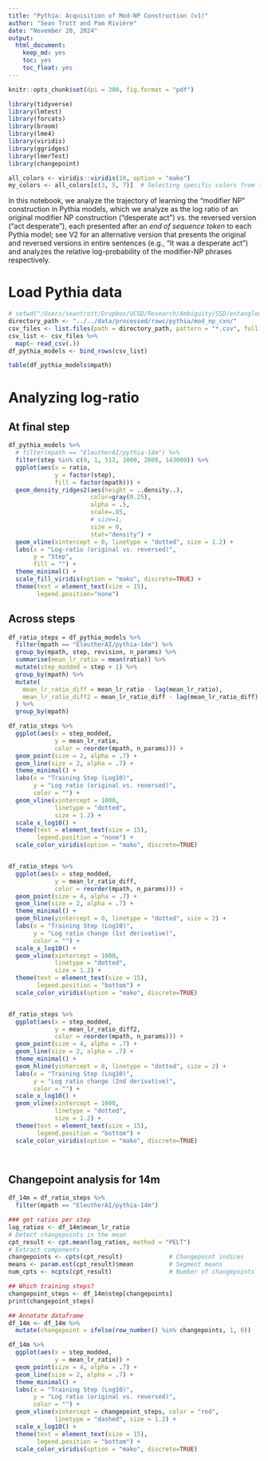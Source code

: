 ```yaml
---
title: "Pythia: Acquisition of Mod-NP Construction (v1)"
author: "Sean Trott and Pam Rivière"
date: "November 20, 2024"
output:
  html_document:
    keep_md: yes
    toc: yes
    toc_float: yes
---
```


```r
knitr::opts_chunk$set(dpi = 300, fig.format = "pdf")
```


```r
library(tidyverse)
library(lmtest)
library(forcats)
library(broom)
library(lme4)
library(viridis)
library(ggridges)
library(lmerTest)
library(changepoint)

all_colors <- viridis::viridis(10, option = "mako")
my_colors <- all_colors[c(3, 5, 7)]  # Selecting specific colors from the palette
```


In this notebook, we analyze the trajectory of learning the "modifier NP" construction in Pythia models, which we analyze as the log ratio of an original modifier NP construction ("desperate act") vs. the reversed version ("act desperate"), each presented after an *end of sequence token* to each Pythia model; see V2 for an alternative version that presents the original and reversed versions in entire sentences (e.g., "It was a desperate act") and analyzes the relative log-probability of the modifier-NP phrases respectively.

# Load Pythia data


```r
# setwd("/Users/seantrott/Dropbox/UCSD/Research/Ambiguity/SSD/entangled_meanings/src/analysis/")
directory_path <- "../../data/processed/rawc/pythia/mod_np_cxn/"
csv_files <- list.files(path = directory_path, pattern = "*.csv", full.names = TRUE)
csv_list <- csv_files %>%
  map(~ read_csv(.))
df_pythia_models <- bind_rows(csv_list)

table(df_pythia_models$mpath)

```


# Analyzing log-ratio

## At final step

```r
df_pythia_models %>%
  # filter(mpath == "EleutherAI/pythia-14m") %>%
  filter(step %in% c(0, 1, 512, 1000, 2000, 143000)) %>%
  ggplot(aes(x = ratio,
             y = factor(step),
             fill = factor(mpath))) +
  geom_density_ridges2(aes(height = ..density..), 
                       color=gray(0.25), 
                       alpha = .5, 
                       scale=.85, 
                       # size=1, 
                       size = 0,
                       stat="density") +
  geom_vline(xintercept = 0, linetype = "dotted", size = 1.2) +
  labs(x = "Log-ratio (original vs. reversed)",
       y = "Step",
       fill = "") +
  theme_minimal() +
  scale_fill_viridis(option = "mako", discrete=TRUE) +
  theme(text = element_text(size = 15),
        legend.position="none")
```


## Across steps

```r
df_ratio_steps = df_pythia_models %>% 
  filter(mpath == "EleutherAI/pythia-14m") %>%
  group_by(mpath, step, revision, n_params) %>%
  summarise(mean_lr_ratio = mean(ratio)) %>%
  mutate(step_modded = step + 1) %>%
  group_by(mpath) %>%
  mutate(
    mean_lr_ratio_diff = mean_lr_ratio - lag(mean_lr_ratio),
    mean_lr_ratio_diff2 = mean_lr_ratio_diff - lag(mean_lr_ratio_diff)
  ) %>%
  group_by(mpath) 

df_ratio_steps %>%
  ggplot(aes(x = step_modded,
             y = mean_lr_ratio,
             color = reorder(mpath, n_params))) +
  geom_point(size = 2, alpha = .7) +
  geom_line(size = 2, alpha = .7) +
  theme_minimal() +
  labs(x = "Training Step (Log10)",
       y = "Log ratio (original vs. reversed)",
       color = "") +
  geom_vline(xintercept = 1000, 
             linetype = "dotted", 
             size = 1.2) +
  scale_x_log10() +
  theme(text = element_text(size = 15),
        legend.position = "none") +
  scale_color_viridis(option = "mako", discrete=TRUE)


df_ratio_steps %>%
  ggplot(aes(x = step_modded,
             y = mean_lr_ratio_diff,
             color = reorder(mpath, n_params))) +
  geom_point(size = 4, alpha = .7) +
  geom_line(size = 2, alpha = .7) +
  theme_minimal() +
  geom_hline(yintercept = 0, linetype = "dotted", size = 2) +
  labs(x = "Training Step (Log10)",
       y = "Log ratio change (1st derivative)",
       color = "") +
  scale_x_log10() +
  geom_vline(xintercept = 1000, 
             linetype = "dotted", 
             size = 1.2) +
  theme(text = element_text(size = 15),
        legend.position = "bottom") +
  scale_color_viridis(option = "mako", discrete=TRUE)


df_ratio_steps %>%
  ggplot(aes(x = step_modded,
             y = mean_lr_ratio_diff2,
             color = reorder(mpath, n_params))) +
  geom_point(size = 4, alpha = .7) +
  geom_line(size = 2, alpha = .7) +
  theme_minimal() +
  geom_hline(yintercept = 0, linetype = "dotted", size = 2) +
  labs(x = "Training Step (Log10)",
       y = "Log ratio change (2nd derivative)",
       color = "") +
  scale_x_log10() +
  geom_vline(xintercept = 1000, 
             linetype = "dotted", 
             size = 1.2) +
  theme(text = element_text(size = 15),
        legend.position = "bottom") +
  scale_color_viridis(option = "mako", discrete=TRUE)




```


## Changepoint analysis for 14m

```r
df_14m = df_ratio_steps %>%
  filter(mpath == "EleutherAI/pythia-14m")

### get ratios per step
log_ratios <- df_14m$mean_lr_ratio
# Detect changepoints in the mean
cpt_result <- cpt.mean(log_ratios, method = "PELT")
# Extract components
changepoints <- cpts(cpt_result)             # Changepoint indices
means <- param.est(cpt_result)$mean          # Segment means
num_cpts <- ncpts(cpt_result)                # Number of changepoints

## Which training steps?
changepoint_steps <- df_14m$step[changepoints]
print(changepoint_steps)

## Annotate dataframe
df_14m <- df_14m %>%
  mutate(changepoint = ifelse(row_number() %in% changepoints, 1, 0))

df_14m %>%
  ggplot(aes(x = step_modded,
             y = mean_lr_ratio)) +
  geom_point(size = 4, alpha = .7) +
  geom_line(size = 2, alpha = .7) +
  theme_minimal() +
  labs(x = "Training Step (Log10)",
       y = "Log ratio (original vs. reversed)",
       color = "") +
  geom_vline(xintercept = changepoint_steps, color = "red", 
             linetype = "dashed", size = 1.2) +
  scale_x_log10() +
  theme(text = element_text(size = 15),
        legend.position = "bottom") +
  scale_color_viridis(option = "mako", discrete=TRUE)


```


